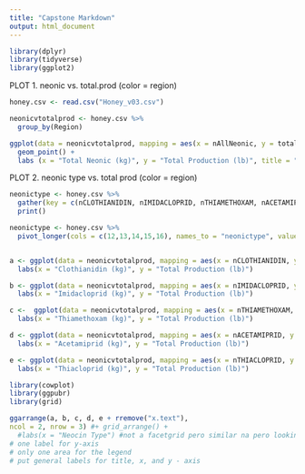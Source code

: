 ---
title: "Capstone Markdown"
output: html_document
---

```{r}
library(dplyr)
library(tidyverse)
library(ggplot2)
```

PLOT 1. neonic vs. total.prod (color = region)
```{r}
honey.csv <- read.csv("Honey_v03.csv")

neonicvtotalprod <- honey.csv %>%
  group_by(Region) 

ggplot(data = neonicvtotalprod, mapping = aes(x = nAllNeonic, y = totalprod, col = Region)) +
  geom_point() +
  labs (x = "Total Neonic (kg)", y = "Total Production (lb)", title = " Bee Honey Production under Neonic Pesticide by Region")
```


PLOT 2. neonic type vs. total prod (color = region)



```{r}
neonictype <- honey.csv %>%
  gather(key = c(nCLOTHIANIDIN, nIMIDACLOPRID, nTHIAMETHOXAM, nACETAMIPRID, nTHIACLOPRID), value = value) %>%
  print()

neonictype <- honey.csv %>%
  pivot_longer(cols = c(12,13,14,15,16), names_to = "neonictype", values_to = "x")


a <- ggplot(data = neonicvtotalprod, mapping = aes(x = nCLOTHIANIDIN, y = totalprod, col = Region)) + geom_point() + 
  labs(x = "Clothianidin (kg)", y = "Total Production (lb)")

b <- ggplot(data = neonicvtotalprod, mapping = aes(x = nIMIDACLOPRID, y = totalprod, col = Region)) + geom_point () +
  labs(x = "Imidacloprid (kg)", y = "Total Production (lb)")

c <-  ggplot(data = neonicvtotalprod, mapping = aes(x = nTHIAMETHOXAM, y = totalprod, col = Region)) + geom_point() +
  labs(x = "Thiamethoxam (kg)", y = "Total Production (lb)")

d <- ggplot(data = neonicvtotalprod, mapping = aes(x = nACETAMIPRID, y = totalprod, col = Region)) + geom_point() +
  labs(x = "Acetamiprid (kg)", y = "Total Production (lb)")

e <- ggplot(data = neonicvtotalprod, mapping = aes(x = nTHIACLOPRID, y = totalprod, col = Region)) + geom_point() +
  labs(x = "Thiacloprid (kg)", y = "Total Production (lb)")

library(cowplot)
library(ggpubr)
library(grid)

ggarrange(a, b, c, d, e + rremove("x.text"),
ncol = 2, nrow = 3) #+ grid_arrange() +
  #labs(x = "Neocin Type") #not a facetgrid pero similar na pero looking for ways na ma han ay sha like
# one label for y-axis
# only one area for the legend
# put general labels for title, x, and y - axis
```




